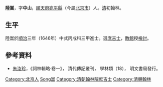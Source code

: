 '''陸嵩'''，字'''中山'''，[[順天府|順天府]][[宛平縣|宛平縣]]（今屬[[北京市|北京市]]）人。[[清|清]]初翰林。

== 生平 ==
陸嵩於[[順治|順治]]三年（1646年）中式丙戌科三甲進士。選[[庶吉士|庶吉士]]，[[散館|散館]]授[[檢討|檢討]]。

==參考資料==
*[[朱汝珍|朱汝珍]]，《詞林輯略·卷一》， 清代傳記叢刊， 學林類（18）， 明文書局發行。

{{順治三年丙戌科殿試金榜}}

{{Authority control}}

{{DEFAULTSORT:Lu陸}}
[[Category:北京人|Category:北京人]]
[[Category:陸姓|Song嵩]]
[[Category:清朝翰林院庶吉士|Category:清朝翰林院庶吉士]]
[[Category:清朝翰林|Category:清朝翰林]]


{{清朝人物小作品}}